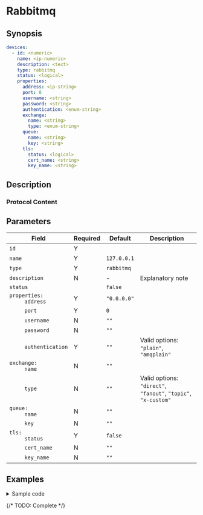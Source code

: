 # Rabbitmq

## Synopsis

```yaml
devices:
  - id: <numeric>
    name: <ip-numeric>
    description: <text>
    type: rabbitmq
    status: <logical>
    properties:
      address: <ip-string>
      port: 0
      username: <string>
      password: <string>
      authentication: <enum-string>
      exchange:
        name: <string>
        type: <enum-string>
      queue:
        name: <string>
        key: <string>
      tls:
        status: <logical>
        cert_name: <string>
        key_name: <string>
```

## Description

### Protocol Content

## Parameters

|Field|Required|Default|Description|
|---|---|---|---|
|`id`|Y|||
|`name`|Y|`127.0.0.1`||
|`type`|Y|`rabbitmq`||
|`description`|N|-|Explanatory note|
|`status`||`false`||
|<dt>`properties:`</dt><dd>`address`</dd>|Y|`"0.0.0.0"`||
|<dd>`port`</dd>|Y|`0`||
|<dd>`username`</dd>|N|`""`||
|<dd>`password`</dd>|N|`""`||
|<dd>`authentication`</dd>|Y|`""`|Valid options: `"plain"`, `"amqplain"`|
|<dd><dt>`exchange:`</dt><dd>`name`</dd></dd>|N|`""`||
|<dd><dd>`type`</dd></dd>|N|`""`|Valid options: `"direct"`, `"fanout"`, `"topic"`, `"x-custom"`|
|<dd><dt>`queue:`</dt><dd>`name`</dd></dd>|N|`""`||
|<dd><dd>`key`</dd></dd>|N|`""`||
|<dd><dt>`tls:`</dt><dd>`status`</dd></dd>|Y|`false`||
|<dd><dd>`cert_name`</dd></dd>|N|`""`||
|<dd><dd>`key_name`</dd></dd>|N|`""`||

## Examples

<details>
<summary>Sample code</summary>
```yaml
```
</details>

{/* TODO: Complete */}